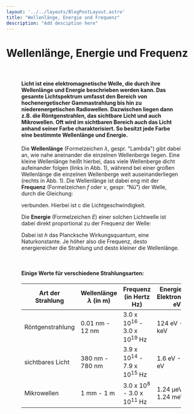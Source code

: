 ```yaml
---
layout: '../../layouts/BlogPostLayout.astro'
title: "Wellenlänge, Energie und Frequenz"
description: "Add desciption here"
---
```


# Wellenlänge, Energie und Frequenz

<Figure url="/src/imgs/compressed/vis_light_energy.jpg" text='test caption' />

&nbsp;

#### Licht ist eine elektromagnetische Welle, die durch ihre Wellenlänge und Energie beschrieben werden kann. Das gesamte Lichtspektrum umfasst den Bereich von hochenergetischer Gammastrahlung bis hin zu niederenergetischen Radiowellen. Dazwischen liegen dann z.B. die Röntgenstrahlen, das sichtbare Licht und auch Mikrowellen. Oft wird im sichtbaren Bereich auch das Licht anhand seiner Farbe charakterisiert. So besitzt jede Farbe eine bestimmte Wellenlänge und Energie. 

Die **Wellenlänge** (Formelzeichen *λ*, gespr. "Lambda") gibt dabei an, wie nahe aneinander die einzelnen Wellenberge liegen. Eine kleine Wellenlänge heißt hierbei, dass viele Wellenberge dicht aufeinander folgen (links in Abb. 1), während bei einer großen Wellenlänge die einzelnen Wellenberge weit auseinanderliegen (rechts in Abb. 1). Die Wellenlänge ist dabei eng mit der **Frequenz** (Formelzeichen *f* oder *ν*, gespr. “Nü”) der Welle, durch die Gleichung: 

<LaTeX formula="\lambda = c/f" />

verbunden. Hierbei ist c die Lichtgeschwindigkeit.

Die **Energie** (Formelzeichen *E*) einer solchen Lichtwelle ist dabei direkt proportional zu der Frequenz der Welle: 

<LaTeX formula="E = h\nu" /> 

Dabei ist *h* das Plancksche Wirkungsquantum, eine Naturkonstante. Je höher also die Frequenz, desto energiereicher die Strahlung und desto kleiner die Wellenlänge. 

&nbsp;

#### Einige Werte für verschiedene Strahlungsarten:

| **Art der Strahlung** 	| **Wellenlänge** *λ* (in m)  	| **Frequenz** *<LaTeX formula="\nu" />* (in Hertz Hz) 	| **Energie**  *E* (in Elektronenvolt eV) 	|
|-----------------------	|-----------------------------	|------------------------------------------------------	|-----------------------------------------	|
| Röntgenstrahlung      	| 0.01 nm - 12 nm             	| 3.0 x 10<sup>16</sup> - 3.0 x 10<sup>19</sup> Hz     	| 124 eV - 124 keV                        	|
| sichtbares Licht      	| 380 nm - 780 nm             	| 3.9 x 10<sup>14</sup> - 7.9 x 10<sup>15</sup> Hz     	| 1.6 eV - 3.3 eV                         	|
| Mikrowellen           	| 1 mm - 1 m                  	| 3.0 x 10<sup>8</sup> - 3.0 x 10<sup>11</sup> Hz      	| 1.24 µeV - 1.24 meV                     	|

